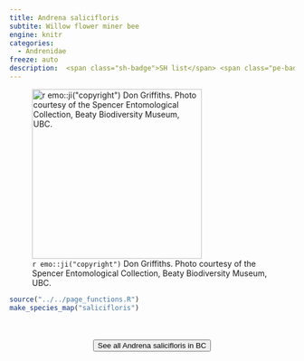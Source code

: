 ```yaml
---
title: Andrena salicifloris
subtite: Willow flower miner bee
engine: knitr
categories:
  - Andrenidae
freeze: auto
description:  <span class="sh-badge">SH list</span> <span class="pe-badge">PM Evidence</span> <span class="gali-badge">Galiano</span>
---
```

![`r emo::ji("copyright")` Don Griffiths. Photo courtesy of the Spencer Entomological Collection, Beaty Biodiversity Museum, UBC.](https://www.zoology.ubc.ca/entomology/main/Hymenoptera/Andrenidae/Andrena%20salicifloris%20(3lateral).jpg){height=300}





```r
source("../../page_functions.R")
make_species_map("salicifloris")
```
<br><br>
<center>


<a href="https://www.zoology.ubc.ca/entomology/main/Hymenoptera/Andrenidae/Andrena%20salicifloris.php"><button type="button" class="btn btn-secondary">See all Andrena salicifloris in BC <i class="fa-solid fa-arrow-up-right-from-square"></i> </button></a>
</center>
